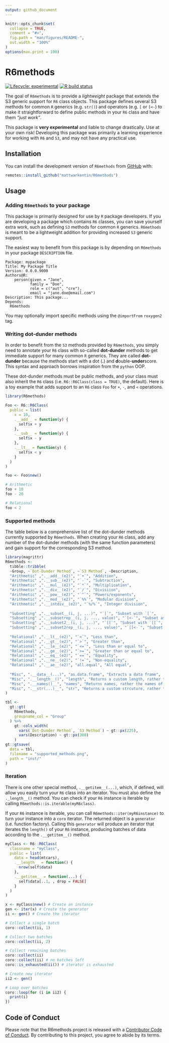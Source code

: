 ```yaml
---
output: github_document
---
```


<!-- README.md is generated from README.Rmd. Please edit that file -->

```r
knitr::opts_chunk$set(
  collapse = TRUE,
  comment = "#>",
  fig.path = "man/figures/README-",
  out.width = "100%"
)
options(max.print = 100)
```

# R6methods

<!-- badges: start -->
[![Lifecycle: experimental](https://img.shields.io/badge/lifecycle-experimental-orange.svg)](https://www.tidyverse.org/lifecycle/#experimental)
[![R build status](https://github.com/mattwarkentin/R6methods/workflows/R-CMD-check/badge.svg)](https://github.com/mattwarkentin/R6methods/actions)
<!-- badges: end -->

The goal of `R6methods` is to provide a _lightweight_ package that extends the S3 generic support for `R6` class objects. This package defines several S3 methods for common `R` generics (e.g. `str()`) and operators (e.g. `[` or `[<-`) to make it straightforward to define public methods in your `R6` class and have them _"just work"_.

This package is **very experimental** and liable to change drastically. Use at your own risk! Developing this package was primarily a learning experience for working with `R6` and `S3`, and may not have any practical use.

## Installation

You can install the development version of `R6methods` from [GitHub](https://github.com/mattwarkentin/R6methods) with:

``` r
remotes::install_github("mattwarkentin/R6methods")
```

## Usage

### Adding `R6methods` to your package

This package is primarily designed for use by `R` package developers. If you are developing a package which contains `R6` classes, you can save yourself extra work, such as defining `S3` methods for common `R` generics. `R6methods` is meant to be a lightweight addition for providing increased `S3` generic support.

The easiest way to benefit from this package is by depending on `R6methods` in your package `DESCRIPTION` file.
```
Package: mypackage
Title: My Package Title
Version: 0.0.0.9000
Authors@R: 
    person(given = "Jane",
           family = "Doe",
           role = c("aut", "cre"),
           email = "jane.doe@email.com")
Description: This package...
Depends:
  R6methods
```

You may optionally import specific methods using the `@importFrom` `roxygen2` tag.

### Writing dot-dunder methods

In order to benefit from the `S3` methods provided by `R6methods`, you simply need to annotate your `R6` class with so-called **dot-dunder** methods to get immediate support for many common `R` generics. They are called **dot-dunder** because the methods start with a dot (**.**) and **d**ouble-**under**score. This syntax and approach borrows inspiration from the `python` OOP. 

These dot-dunder methods must be public methods, and your class must also inherit the `R6` class (i.e. `R6::R6Class(class = TRUE)`, the default). Here is a toy example that adds support to an `R6` class `Foo` for `+`, `-`, and `<` operations.

```r
library(R6methods)

Foo <- R6::R6Class(
  public = list(
    x = 10,
    .__add__ = function(y) {
      self$x + y
    },
    .__sub__ = function(y) {
      self$x - y
    },
    .__lt__ = function(y) {
      self$x < y
    }
  )
)

foo <- Foo$new()

# Arithmetic
foo + 10
foo - 20

# Relational
foo < 2
```

### Supported methods

The table below is a comprehensive list of the dot-dunder methods currently supported by `R6methods`. When creating your `R6` class, add any number of the dot-dunder methods (with the same function parameters) and gain support for the corresponding S3 method.

```r
library(magrittr)
R6methods <- 
  tibble::tribble(
  ~Group, ~`Dot-Dunder Method`, ~`S3 Method`, ~Description,
  "Arithmetic" ,".__add__(e2)", "`+`", "Addition",
  "Arithmetic" ,".__sub__(e2)", "`-`", "Subtraction",
  "Arithmetic" ,".__mul__(e2)", "`*`", "Multiplication",
  "Arithmetic" ,".__div__(e2)", "`/`", "Divisiion",
  "Arithmetic" ,".__pow__(e2)", "`^`", "Powers/exponents",
  "Arithmetic" ,".__mod__(e2)", "`%%`", "Modular division",
  "Arithmetic" ,".__intdiv__(e2)", "`%/%`", "Integer division",
  
  "Subsetting" ,".__subset__(i, j, ...)", "`[`", "Subset with `[`",
  "Subsetting" ,".__subsetrep__(i, j, ..., value)", "`[<-`", "Subset assignment with `[<-`",
  "Subsetting" ,".__subset2__(i, j, ...)", "`[[`", "Subset with `[[`",
  "Subsetting" ,".__subset2rep__(i, j, ..., value)", "`[[<-`", "Subset assignment with `[[<-`",
  
  "Relational" ,".__lt__(e2)", "`<`", "Less than",
  "Relational" ,".__gt__(e2)", "`>`", "Greater than",
  "Relational" ,".__le__(e2)", "`<=`", "Less than or equal to",
  "Relational" ,".__ge__(e2)", "`>=`", "Greater than or equal to",
  "Relational" ,".__eq__(e2)", "`==`", "Equality",
  "Relational" ,".__ne__(e2)", "`!=`", "Non-equality",
  "Relational" ,".__ae__(e2)", "all.equal", "All equal",
  
  "Misc", ".__data__(...)", "as.data.frame", "Extracts a data frame",
  "Misc", ".__length__()", "length", "Returns a custom length, rather the length of the R6 object",
  "Misc", ".__names()__", "names", "Returns names, rather the names of the R6 object",
  "Misc", ".__str(...)__", "str", "Returns a custom strcuture, rather the structure of the R6 object"
)

tbl <-
  gt::gt(
    R6methods,
    groupname_col = "Group"
  ) %>% 
    gt::cols_width(
      vars(`Dot-Dunder Method`, `S3 Method`) ~ gt::px(225),
      vars(Description) ~ gt::px(300)
    )
gt::gtsave(
  data = tbl,
  filename = "supported_methods.png",
  path = "inst/"
)
```

### Iteration

There is one other special method, `.__getitem__(...)`, which, if defined, will allow you easily turn your `R6` class into an iterator. You must also define the `._length__()` method. You can check if your `R6` instance is iterable by calling `R6methods::is.iterable(myR6class)`.

If your `R6` instance is iterable, you can call `R6methods::iter(myR6instance)` to turn your instance into a `coro` iterator. The returned object is a `generator` (i.e. function factory). Calling this `generator` will produce an iterator that iterates the `length()` of your `R6` instance, producing batches of data according to the `.__getitem__()` method.

```r
myClass <- R6::R6Class(
  classname = "myClass",
  public = list(
    data = head(mtcars),
    .__length__ = function() {
      nrow(self$data)
    },
    .__getitem__ = function(...) {
      self$data[..1, , drop = FALSE]
    }
  )
)

x <- myClass$new() # Create an instance
gen <- iter(x) # Create the generator
ii <- gen() # Create the iterator

# Collect a single batch
coro::collect(ii, 1)

# Collect two batches
coro::collect(ii, 2)

# Collect remaining batches
coro::collect(ii)
coro::collect(ii) # no batches left
coro::is_exhausted(ii()) # iterator is exhausted

# Create new iterator
ii2 <- gen()

# Loop over batches
coro::loop(for (i in ii2) {
  print(i)
})
```

## Code of Conduct

Please note that the R6methods project is released with a [Contributor Code of Conduct](https://contributor-covenant.org/version/2/0/CODE_OF_CONDUCT.html). By contributing to this project, you agree to abide by its terms.
